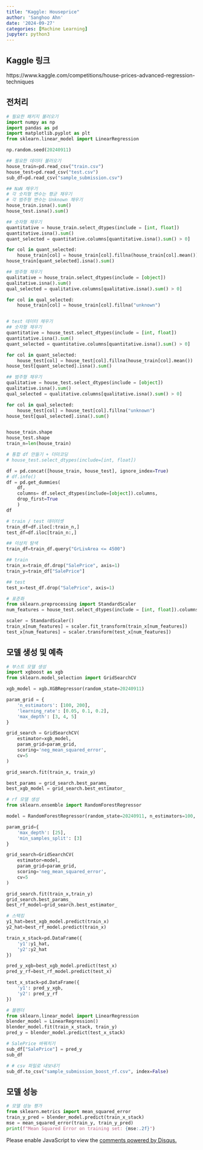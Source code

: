 ```yaml
---
title: "Kaggle: Houseprice"
author: 'Sanghoo Ahn'
date: '2024-09-27'
categories: [Machine Learning]
jupyter: python3
---
```

## Kaggle 링크
https://www.kaggle.com/competitions/house-prices-advanced-regression-techniques  

## 전처리

```python
# 필요한 패키지 불러오기
import numpy as np
import pandas as pd
import matplotlib.pyplot as plt
from sklearn.linear_model import LinearRegression

np.random.seed(20240911) 

## 필요한 데이터 불러오기
house_train=pd.read_csv("train.csv")
house_test=pd.read_csv("test.csv")
sub_df=pd.read_csv("sample_submission.csv")

## NaN 채우기
# 각 숫치형 변수는 평균 채우기
# 각 범주형 변수는 Unknown 채우기
house_train.isna().sum()
house_test.isna().sum()

## 숫자형 채우기
quantitative = house_train.select_dtypes(include = [int, float])
quantitative.isna().sum()
quant_selected = quantitative.columns[quantitative.isna().sum() > 0]

for col in quant_selected:
    house_train[col] = house_train[col].fillna(house_train[col].mean())
house_train[quant_selected].isna().sum()

## 범주형 채우기
qualitative = house_train.select_dtypes(include = [object])
qualitative.isna().sum()
qual_selected = qualitative.columns[qualitative.isna().sum() > 0]

for col in qual_selected:
    house_train[col] = house_train[col].fillna("unknown")


# test 데이터 채우기
## 숫자형 채우기
quantitative = house_test.select_dtypes(include = [int, float])
quantitative.isna().sum()
quant_selected = quantitative.columns[quantitative.isna().sum() > 0]

for col in quant_selected:
    house_test[col] = house_test[col].fillna(house_train[col].mean())
house_test[quant_selected].isna().sum()

## 범주형 채우기
qualitative = house_test.select_dtypes(include = [object])
qualitative.isna().sum()
qual_selected = qualitative.columns[qualitative.isna().sum() > 0]

for col in qual_selected:
    house_test[col] = house_test[col].fillna("unknown")
house_test[qual_selected].isna().sum()


house_train.shape
house_test.shape
train_n=len(house_train)

# 통합 df 만들기 + 더미코딩
# house_test.select_dtypes(include=[int, float])

df = pd.concat([house_train, house_test], ignore_index=True)
# df.info()
df = pd.get_dummies(
    df,
    columns= df.select_dtypes(include=[object]).columns,
    drop_first=True
    )
df

# train / test 데이터셋
train_df=df.iloc[:train_n,]
test_df=df.iloc[train_n:,]

## 이상치 탐색
train_df=train_df.query("GrLivArea <= 4500")

## train
train_x=train_df.drop("SalePrice", axis=1)
train_y=train_df["SalePrice"]

## test
test_x=test_df.drop("SalePrice", axis=1)

# 표준화
from sklearn.preprocessing import StandardScaler
num_features = house_test.select_dtypes(include = [int, float]).columns

scaler = StandardScaler()
train_x[num_features] = scaler.fit_transform(train_x[num_features])
test_x[num_features] = scaler.transform(test_x[num_features])
```
  
## 모델 생성 및 예측
```python
# 부스트 모델 생성
import xgboost as xgb
from sklearn.model_selection import GridSearchCV

xgb_model = xgb.XGBRegressor(random_state=20240911)

param_grid = {
    'n_estimators': [100, 200],
    'learning_rate': [0.05, 0.1, 0.2],
    'max_depth': [3, 4, 5]
}

grid_search = GridSearchCV(
    estimator=xgb_model,
    param_grid=param_grid,
    scoring='neg_mean_squared_error',
    cv=5
)

grid_search.fit(train_x, train_y)

best_params = grid_search.best_params_
best_xgb_model = grid_search.best_estimator_

# rf 모델 생성
from sklearn.ensemble import RandomForestRegressor

model = RandomForestRegressor(random_state=20240911, n_estimators=100, max_features=None)

param_grid={
    'max_depth': [25],
    'min_samples_split': [3]
}

grid_search=GridSearchCV(
    estimator=model,
    param_grid=param_grid,
    scoring='neg_mean_squared_error',
    cv=5
)

grid_search.fit(train_x,train_y)
grid_search.best_params_
best_rf_model=grid_search.best_estimator_

# 스택킹
y1_hat=best_xgb_model.predict(train_x)
y2_hat=best_rf_model.predict(train_x)

train_x_stack=pd.DataFrame({
    'y1':y1_hat,
    'y2':y2_hat
})

pred_y_xgb=best_xgb_model.predict(test_x)
pred_y_rf=best_rf_model.predict(test_x)

test_x_stack=pd.DataFrame({
    'y1': pred_y_xgb,
    'y2': pred_y_rf
})

# 블렌더
from sklearn.linear_model import LinearRegression
blender_model = LinearRegression()
blender_model.fit(train_x_stack, train_y)
pred_y = blender_model.predict(test_x_stack)

# SalePrice 바꿔치기
sub_df["SalePrice"] = pred_y
sub_df

# # csv 파일로 내보내기
sub_df.to_csv("sample_submission_boost_rf.csv", index=False)
```  

## 모델 성능
```python
# 모델 성능 평가
from sklearn.metrics import mean_squared_error
train_y_pred = blender_model.predict(train_x_stack)
mse = mean_squared_error(train_y, train_y_pred)
print(f"Mean Squared Error on training set: {mse:.2f}")
```  

  



<div id="disqus_thread"></div>
<script>
var disqus_config = function () {
    this.page.url = window.location.href;  // 현재 페이지 URL
    this.page.identifier = window.location.pathname; // 페이지 고유 식별자
};

(function() { // DON'T EDIT BELOW THIS LINE
    var d = document, s = d.createElement('script');
    s.src = 'https://sanghoohoo.disqus.com/embed.js';
    s.setAttribute('data-timestamp', +new Date());
    (d.head || d.body).appendChild(s);
})();
</script>
<noscript>Please enable JavaScript to view the <a href="https://disqus.com/?ref_noscript">comments powered by Disqus.</a></noscript>
